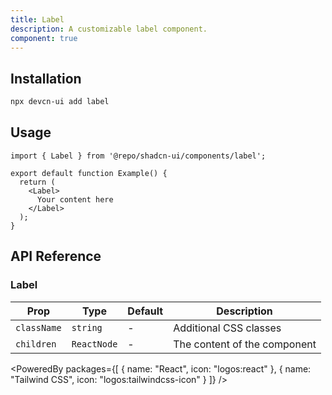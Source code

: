 ```yaml
---
title: Label
description: A customizable label component.
component: true
---
```


<ComponentPreview name="label" />

## Installation

```bash
npx devcn-ui add label
```

## Usage

```tsx
import { Label } from '@repo/shadcn-ui/components/label';

export default function Example() {
  return (
    <Label>
      Your content here
    </Label>
  );
}
```

## API Reference

### Label

| Prop | Type | Default | Description |
| --- | --- | --- | --- |
| `className` | `string` | - | Additional CSS classes |
| `children` | `ReactNode` | - | The content of the component |

<PoweredBy packages={[
  { name: "React", icon: "logos:react" },
  { name: "Tailwind CSS", icon: "logos:tailwindcss-icon" }
]} />
